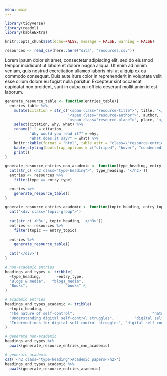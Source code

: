 ```yaml
---
menu: main
---
```


```r
library(tidyverse)
library(readxl)
library(kableExtra)

knitr::opts_chunk$set(echo=FALSE, message = FALSE, warning = FALSE)

resources <- read_csv(here::here("data", "resources.csv"))


```

Lorem ipsum dolor sit amet, consectetur adipiscing elit, sed do eiusmod tempor incididunt ut labore et dolore magna aliqua. Ut enim ad minim veniam, quis nostrud exercitation ullamco laboris nisi ut aliquip ex ea commodo consequat. Duis aute irure dolor in reprehenderit in voluptate velit esse cillum dolore eu fugiat nulla pariatur. Excepteur sint occaecat cupidatat non proident, sunt in culpa qui officia deserunt mollit anim id est laborum.

<div class="resources">

```r
generate_resource_table <- function(entries_table){
  entries_table %>% 
    mutate(citation = str_c('<span class="resource-title">', title, '</span><br>', 
                            '<span class="resource-author">', author, '</span>, ', 
                            '<span class="resource-place">', place, '</span>')) %>% 
    select(citation, why, what) %>% 
    rename(" " = citation,
           "Why would you read it?" = why,
           "What does it say?" = what) %>% 
    knitr::kable(format = "html", table.attr = "class=\"resource-entries\"", escape = FALSE) %>% 
    kable_styling(bootstrap_options = c("striped", "hover", "condensed", "responsive")) %>% 
    print()
}

generate_resource_entries_non_academic <- function(type_heading, entry_type){
  cat(str_c('<h2 class="type-heading">', type_heading, '</h2>'))
  entries <- resources %>% 
    filter(type == entry_type)
  
  entries %>% 
    generate_resource_table()
}

generate_resource_entries_academic <- function(topic_heading, entry_topic){
  cat('<div class="topic-group">')
  
  cat(str_c('<h3>', topic_heading, '</h3>'))
  entries <- resources %>% 
    filter(topic == entry_topic)
  
  entries %>% 
    generate_resource_table()
  
  cat('</div>')
}

# non-academic entries
headings_and_types <- tribble(
  ~type_heading,       ~entry_type,
  "Blogs & media",   "blogs_media",
  "Books",                 "books" #,
)

# academic entries
headings_and_types_academic <- tribble(
  ~topic_heading,                                                             ~entry_topic,
  "The nature of self-control",                                   "nature of self-control",
  "Understanding digital self-control struggles",         "digital self-control struggles",
  "Interventions for digital self-control struggles", "digital self-control interventions"
)

# generate non-academic
headings_and_types %>% 
  pwalk(generate_resource_entries_non_academic)

# generate academic
cat('<h2 class="type-heading">Academic papers</h2>')
headings_and_types_academic %>% 
  pwalk(generate_resource_entries_academic)

```

</div>